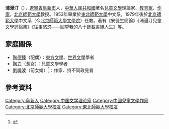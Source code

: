 '''浦漫汀'''（{{bd|1928年||2012年|7月30日<ref>[http://www.bookdao.com/article/47178/ 浦漫汀：和书在一起直至生命终点-百道网]</ref>|catIdx=P浦}}），[[遼寧省|遼寧省]][[阜新市|阜新市]]人，[[中華人民共和國|中華人民共和國]]著名[[兒童文學|兒童文學]]理論家、[[教育家|教育家]]、[[作家|作家]]，[[北京師範大學|北京師範大學]]教授。1953年畢業於[[東北師範大學|東北師範大學]]中文系，1979年後於[[北京師範大學|北京師範大學]]中文系（今[[北京師範大學文學院|北京師範大學文學院]]）任教。著有《安徒生簡論》《浦漫汀兒童文學評論集》《往事悠悠——回望我的八十餘載書緣人生》等。

==家庭關係==
* [[陶德臻|陶德臻]]（配偶）：[[東方文學|東方文學]]、[[世界文學|世界文學]]學者
* [[陶力|陶力]]（長女）：兒童文學學者
* [[劉曉波|劉曉波]]（前女婿）<ref>{{Cite web |url=https://books.google.com.hk/books?hl=zh-CN&id=SZ6bAAAAQBAJ&q=%E9%99%B6%E5%8A%9B |title=我無罪: 劉曉波傳 - 余杰 - Google Books |access-date=2022-01-09 |archive-date=2016-03-04 |archive-url=https://web.archive.org/web/20160304071824/https://books.google.com.hk/books?hl=zh-CN&id=SZ6bAAAAQBAJ&q=%E9%99%B6%E5%8A%9B |dead-url=no }}</ref>：作家、持不同政見者

==參考資料==
{{reflist}}

{{Normdaten}}
{{DEFAULTSORT:Pu Manding}}
[[Category:阜新人|Category:阜新人]]
[[Category:中国文学理论家|Category:中国文学理论家]]
[[Category:中國兒童文學作家|Category:中國兒童文學作家]]
[[Category:北京師範大學校友|Category:北京師範大學校友]]
[[Category:東北師範大學校友|Category:東北師範大學校友]]